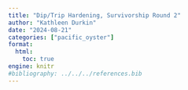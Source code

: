 ```yaml
---
title: "Dip/Trip Hardening, Survivorship Round 2"
author: "Kathleen Durkin"
date: "2024-08-21"
categories: ["pacific_oyster"]
format:
  html:
    toc: true
engine: knitr
#bibliography: ../../../references.bib
---
```

